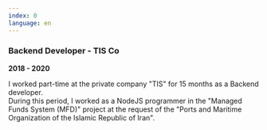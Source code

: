 ```yaml
---
index: 0
language: en
---
```


### Backend Developer - TIS Co

**2018 - 2020**

I worked part-time at the private company "TIS" for 15 months as a Backend developer. <br />
During this period, I worked as a NodeJS programmer in the "Managed Funds System (MFD)" project at the request of the "Ports and Maritime Organization of the Islamic Republic of Iran".
